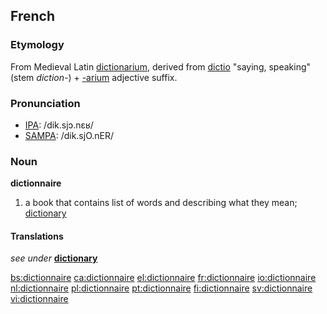 ==French==
===Etymology===
From Medieval Latin [[dictionarium]], derived from [[dictio]] "saying, speaking" (stem ''diction-'') + [[-arium]] adjective suffix.

===Pronunciation===
*[[w:IPA|IPA]]: /dik.sjɔ.nɛʁ/
*[[w:SAMPA|SAMPA]]: /dik.sjO.nER/

===Noun===
'''dictionnaire''' {{m}}
#a book that contains list of words and describing what they mean; [[dictionary]]

====Translations====
{{top}}
''see under'' '''[[dictionary]]'''
{{bottom}}

[[bs:dictionnaire]]
[[ca:dictionnaire]]
[[el:dictionnaire]]
[[fr:dictionnaire]]
[[io:dictionnaire]]
[[nl:dictionnaire]]
[[pl:dictionnaire]]
[[pt:dictionnaire]]
[[fi:dictionnaire]]
[[sv:dictionnaire]]
[[vi:dictionnaire]]